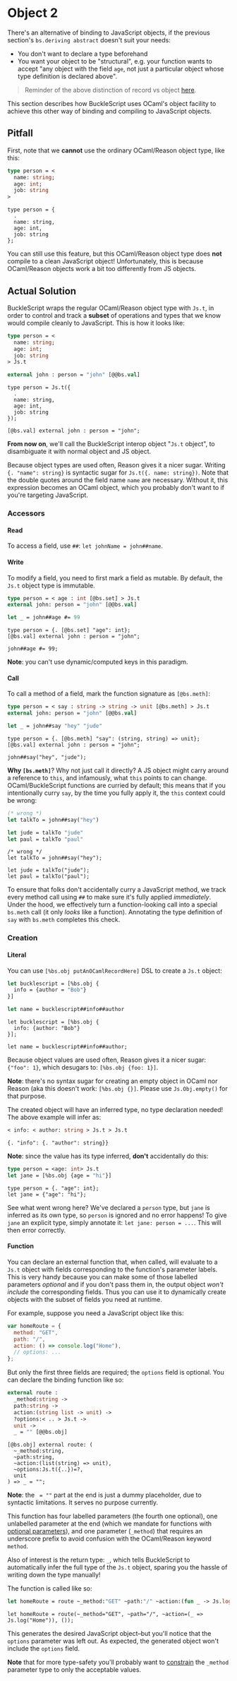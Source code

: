 
# Object 2

There's an alternative of binding to JavaScript objects, if the previous section's `bs.deriving abstract` doesn't suit your needs:

- You don't want to declare a type beforehand
- You want your object to be "structural", e.g. your function wants to accept "any object with the field `age`, not just a particular object whose type definition is declared above".

> Reminder of the above distinction of record vs object [here](https://reasonml.github.io/docs/en/record#record-types-are-found-by-field-name).

This section describes how BuckleScript uses OCaml's object facility to achieve this other way of binding and compiling to JavaScript objects.

## Pitfall

First, note that we **cannot** use the ordinary OCaml/Reason object type, like this:

```ocaml
type person = <
  name: string;
  age: int;
  job: string
>
```

```reason
type person = {
  .
  name: string,
  age: int,
  job: string
};
```

You can still use this feature, but this OCaml/Reason object type does **not** compile to a clean JavaScript object! Unfortunately, this is because OCaml/Reason objects work a bit too differently from JS objects.

## Actual Solution

BuckleScript wraps the regular OCaml/Reason object type with `Js.t`, in order to control and track a **subset** of operations and types that we know would compile cleanly to JavaScript. This is how it looks like:

```ocaml
type person = <
  name: string;
  age: int;
  job: string
> Js.t

external john : person = "john" [@@bs.val]
```

```reason
type person = Js.t({
  .
  name: string,
  age: int,
  job: string
});

[@bs.val] external john : person = "john";
```

**From now on**, we'll call the BuckleScript interop object "`Js.t` object", to disambiguate it with normal object and JS object.

Because object types are used often, Reason gives it a nicer sugar.
Writing `{. "name": string}` is syntactic sugar for `Js.t({. name: string})`.
Note that the double quotes around the field name `name` are necessary.
Without it, this expression becomes an OCaml object, which you probably don't want to if you're targeting JavaScript.

### Accessors

#### Read

To access a field, use `##`: `let johnName = john##name`.

#### Write

To modify a field, you need to first mark a field as mutable. By default, the `Js.t` object type is immutable.

```ocaml
type person = < age : int [@bs.set] > Js.t
external john: person = "john" [@@bs.val]

let _ = john##age #= 99
```

```reason
type person = {. [@bs.set] "age": int};
[@bs.val] external john : person = "john";

john##age #= 99;
```

**Note**: you can't use dynamic/computed keys in this paradigm.

#### Call

To call a method of a field, mark the function signature as `[@bs.meth]`:

```ocaml
type person = < say : string -> string -> unit [@bs.meth] > Js.t
external john: person = "john" [@@bs.val]

let _ = john##say "hey" "jude"
```

```reason
type person = {. [@bs.meth] "say": (string, string) => unit};
[@bs.val] external john : person = "john";

john##say("hey", "jude");
```

**Why `[bs.meth]`**? Why not just call it directly? A JS object might carry around a reference to `this`, and infamously, what `this` points to can change. OCaml/BuckleScript functions are curried by default; this means that if you intentionally curry `say`, by the time you fully apply it, the `this` context could be wrong:

```ocaml
(* wrong *)
let talkTo = john##say("hey")

let jude = talkTo "jude"
let paul = talkTo "paul"
```

```reason
/* wrong */
let talkTo = john##say("hey");

let jude = talkTo("jude");
let paul = talkTo("paul");
```

To ensure that folks don't accidentally curry a JavaScript method, we track every method call using `##` to make sure it's fully applied _immediately_. Under the hood, we effectively turn a function-looking call into a special `bs.meth` call (it only _looks_ like a function). Annotating the type definition of `say` with `bs.meth` completes this check.

### Creation

#### Literal

You can use `[%bs.obj putAnOCamlRecordHere]` DSL to create a `Js.t` object:

```ocaml
let bucklescript = [%bs.obj {
  info = {author = "Bob"}
}]

let name = bucklescript##info##author
```

```reason
let bucklescript = [%bs.obj {
  info: {author: "Bob"}
}];

let name = bucklescript##info##author;
```

Because object values are used often, Reason gives it a nicer sugar: `{"foo": 1}`, which desugars to: `[%bs.obj {foo: 1}]`.

**Note**: there's no syntax sugar for creating an empty object in OCaml nor Reason (aka this doesn't work: `[%bs.obj {}]`. Please use `Js.Obj.empty()` for that purpose.

The created object will have an inferred type, no type declaration needed! The above example will infer as:

```ocaml
< info: < author: string > Js.t > Js.t
```

```reason
{. "info": {. "author": string}}
```

**Note**: since the value has its type inferred, **don't** accidentally do this:

```ocaml
type person = <age: int> Js.t
let jane = [%bs.obj {age = "hi"}]
```

```reason
type person = {. "age": int};
let jane = {"age": "hi"};
```

See what went wrong here? We've declared a `person` type, but `jane` is inferred as its own type, so `person` is ignored and no error happens! To give `jane` an explicit type, simply annotate it: `let jane: person = ...`. This will then error correctly.

#### Function

You can declare an external function that, when called, will evaluate to a `Js.t` object with fields corresponding to the function's parameter labels. This is very handy because you can make some of those labelled parameters _optional_ and if you don't pass them in, the output object _won't include_ the corresponding fields. Thus you can use it to dynamically create objects with the subset of fields you need at runtime.

For example, suppose you need a JavaScript object like this:

```js
var homeRoute = {
  method: "GET",
  path: "/",
  action: () => console.log("Home"),
  // options: ...
};
```

But only the first three fields are required; the `options` field is optional. You can declare the binding function like so:

```ocaml
external route :
  _method:string ->
  path:string ->
  action:(string list -> unit) ->
  ?options:< .. > Js.t ->
  unit ->
  _ = "" [@@bs.obj]
```

```reason
[@bs.obj] external route: (
  ~_method:string,
  ~path:string,
  ~action:(list(string) => unit),
  ~options:Js.t({..})=?,
  unit
) => _ = "";
```

**Note**: the ` = ""` part at the end is just a dummy placeholder, due to syntactic limitations. It serves no purpose currently.

This function has four labelled parameters (the fourth one optional), one unlabelled parameter at the end (which we mandate for functions with [optional parameters](https://reasonml.github.io/docs/en/function.html#optional-labeled-arguments)), and one parameter (`_method`) that requires an underscore prefix to avoid confusion with the OCaml/Reason keyword `method`.

Also of interest is the return type: `_`, which tells BuckleScript to automatically infer the full type of the `Js.t` object, sparing you the hassle of writing down the type manually!

The function is called like so:

```ocaml
let homeRoute = route ~_method:"GET" ~path:"/" ~action:(fun _ -> Js.log "Home") ()
```

```reason
let homeRoute = route(~_method="GET", ~path="/", ~action=(_ => Js.log("Home")), ());
```

This generates the desired JavaScript object–but you'll notice that the `options` parameter was left out. As expected, the generated object won't include the `options` field.

**Note** that for more type-safety you'll probably want to [constrain](https://bucklescript.github.io/docs/en/function#constrain-arguments-better) the `_method` parameter type to only the acceptable values.
